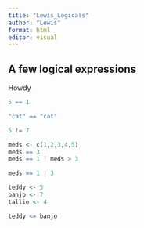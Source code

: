 ```yaml
---
title: "Lewis_Logicals"
author: "Lewis"
format: html
editor: visual
---
```


## A few logical expressions

Howdy

```r
5 == 1

"cat" == "cat"

5 != 7

meds <- c(1,2,3,4,5)
meds == 3
meds == 1 | meds > 3

meds == 1 | 3

teddy <- 5
banjo <- 7
tallie <- 4

teddy <= banjo
```
